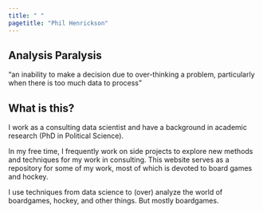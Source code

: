 ```yaml
---
title: " "
pagetitle: "Phil Henrickson"
---
```


## Analysis Paralysis

"an inability to make a decision due to over-thinking a problem, particularly when there is too much data to process"

## What is this?

I work as a consulting data scientist and have a background in academic research (PhD in Political Science).

In my free time, I frequently work on side projects to explore new methods and techniques for my work in consulting. This website serves as a repository for some of my work, most of which is devoted to board games and hockey.

I use techniques from data science to (over) analyze the world of boardgames, hockey, and other things. 
But mostly boardgames.
